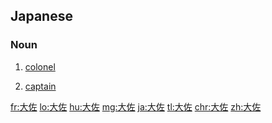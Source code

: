 ==Japanese==
{{ja-kanjitab|たい|さ|yomi=on}}

===Noun===
{{ja-noun|たいさ}}

# {{lb|ja|military rank|army|air force}} [[colonel]]
# {{lb|ja|military rank|navy}} [[captain]]

[[fr:大佐]]
[[lo:大佐]]
[[hu:大佐]]
[[mg:大佐]]
[[ja:大佐]]
[[tl:大佐]]
[[chr:大佐]]
[[zh:大佐]]